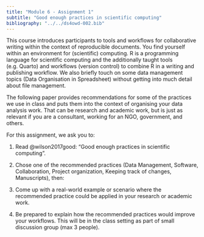 ```yaml
---
title: "Module 6 - Assignment 1"
subtitle: "Good enough practices in scientific computing"
bibliography: "../../ds4owd-002.bib"
---
```


This course introduces participants to tools and workflows for collaborative  writing within the context of reproducible documents. You find yourself within an environment for (scientific) computing. R is a programming language for scientific computing and the additionally taught tools (e.g. Quarto) and workflows (version control) to combine R in a writing and publishing workflow. We also briefly touch on some data management topics (Data Organisation in Spreadsheet) without getting into much detail about file management. 

The following paper provides recommendations for some of the practices we use in class and puts them into the context of organising your data analysis work. That can be research and academic work, but is just as relevant if you are a consultant, working for an NGO, government, and others.

For this assignment, we ask you to:

1. Read @wilson2017good: "Good enough practices in scientific computing".

2. Chose one of the recommended practices (Data Management, Software, Collaboration, Project organization, Keeping track of changes, Manuscripts), then:

3.  Come up with a [real-world example]{.highlight-yellow} or scenario where the recommended practice could be applied in your research or academic work.

4.  Be prepared to [explain how the recommended practices would improve your workflows]{.highlight-yellow}. This will be [in the class setting]{.highlight-yellow} as part of small discussion group (max 3 people).


